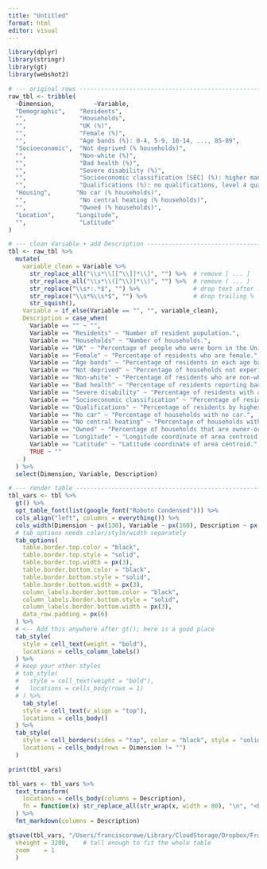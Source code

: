 ```yaml
---
title: "Untitled"
format: html
editor: visual
---
```


```r
library(dplyr)
library(stringr)
library(gt)
library(webshot2)

# --- original rows ----------------------------------------------------------
raw_tbl <- tribble(
  ~Dimension,           ~Variable,
  "Demographic",    "Residents",
  "",               "Households",
  "",               "UK (%)",
  "",               "Female (%)",
  "",               "Age bands (%): 0-4, 5-9, 10-14, ..., 85-89",
  "Socioeconomic",  "Not deprived (% households)",
  "",               "Non-white (%)",
  "",               "Bad health (%)",
  "",               "Severe disability (%)",
  "",               "Socioeconomic classification [SEC] (%): higher managerial, lower managerial, intermediate, small employers, lower supervisory, semi-routine, routine, no work, students",
  "",               "Qualifications (%): no qualifications, level 4 qualifications",
  "Housing",       "No car (% households)",
  "",               "No central heating (% households)",
  "",               "Owned (% households)",
  "Location",      "Longitude",
  "",               "Latitude"
)

# --- clean Variable + add Description ---------------------------------------
tbl <- raw_tbl %>%
  mutate(
    variable_clean = Variable %>%
      str_replace_all("\\s*\\[[^\\]]*\\]", "") %>%  # remove [ ... ]
      str_replace_all("\\s*\\([^\\)]*\\)", "") %>%  # remove ( ... )
      str_replace("\\s*:.*$", "") %>%               # drop text after :
      str_replace("\\s*%\\s*$", "") %>%             # drop trailing %
      str_squish(),
    Variable = if_else(Variable == "", "", variable_clean),
    Description = case_when(
      Variable == "" ~ "",
      Variable == "Residents" ~ "Number of resident population.",
      Variable == "Households" ~ "Number of households.",
      Variable == "UK" ~ "Percentage of people who were born in the United Kingdom.",
      Variable == "Female" ~ "Percentage of residents who are female.",
      Variable == "Age bands" ~ "Percentage of residents in each age band: 0-4, 5-9, 10-14, ..., 85-89.",
      Variable == "Not deprived" ~ "Percentage of households not experiencing deprivation.",
      Variable == "Non-white" ~ "Percentage of residents who are non‑white.",
      Variable == "Bad health" ~ "Percentage of residents reporting bad or very bad health.",
      Variable == "Severe disability" ~ "Percentage of residents with a severe disability.",
      Variable == "Socioeconomic classification" ~ "Percentage of residents by group based on the National Statistics Socio-economic Classification (NS-SEC).",
      Variable == "Qualifications" ~ "Percentage of residents by highest qualification level: no qualifications, level 4 qualifications.",
      Variable == "No car" ~ "Percentage of households with no car.",
      Variable == "No central heating" ~ "Percentage of households without central heating.",
      Variable == "Owned" ~ "Percentage of households that are owner‑occupied.",
      Variable == "Longitude" ~ "Longitude coordinate of area centroid.",
      Variable == "Latitude" ~ "Latitude coordinate of area centroid.",
      TRUE ~ ""
    )
  ) %>%
  select(Dimension, Variable, Description)

# --- render table -----------------------------------------------------------
tbl_vars <- tbl %>%
  gt() %>%
  opt_table_font(list(google_font("Roboto Condensed"))) %>%
  cols_align("left", columns = everything()) %>%
  cols_width(Dimension ~ px(130), Variable ~ px(160), Description ~ px(450)) %>%
  # tab_options needs color/style/width separately
  tab_options(
    table.border.top.color = "black",
    table.border.top.style = "solid",
    table.border.top.width = px(3),
    table.border.bottom.color = "black",
    table.border.bottom.style = "solid",
    table.border.bottom.width = px(3),
    column_labels.border.bottom.color = "black",
    column_labels.border.bottom.style = "solid",
    column_labels.border.bottom.width = px(3),
    data_row.padding = px(6)
  ) %>%
  # <-- Add this anywhere after gt(); here is a good place
  tab_style(
    style = cell_text(weight = "bold"),
    locations = cells_column_labels()
  ) %>%
  # keep your other styles
  # tab_style(
  #   style = cell_text(weight = "bold"),
  #   locations = cells_body(rows = 1)
  # ) %>%
    tab_style(
    style = cell_text(v_align = "top"),
    locations = cells_body()
  ) %>%
  tab_style(
    style = cell_borders(sides = "top", color = "black", style = "solid", weight = px(3)),
    locations = cells_body(rows = Dimension != "")
  )

print(tbl_vars)

tbl_vars <- tbl_vars %>%
  text_transform(
    locations = cells_body(columns = Description),
    fn = function(x) str_replace_all(str_wrap(x, width = 80), "\n", "<br>")
  ) %>%
  fmt_markdown(columns = Description)

gtsave(tbl_vars, "/Users/franciscorowe/Library/CloudStorage/Dropbox/Francisco/Research/grants/2023/digital-footprint-accelerator/debias/github/bias-detection/paper/rsos-debias/figures/01_table-variable-dictionary.pdf",   vwidth  = 1400,   # wider canvas
  vheight = 3200,    # tall enough to fit the whole table
  zoom    = 1
  )
```